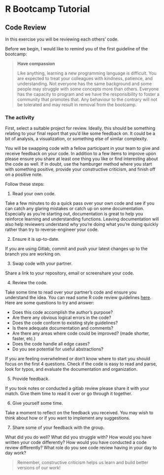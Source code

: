 # R Bootcamp Tutorial

## Code Review

In this exercise you will be reviewing each others' code.

Before we begin, I would like to remind you of the first guideline of the bootcamp:

> **Have compassion**
>
> Like anything, learning a new programming language is difficult. You are expected to treat your colleagues with kindness, patience, and understanding. Not everyone has the same background and some people may struggle with some concepts more than others. Everyone has the capacity to program and we have the responsibility to foster a community that promotes that. Any behaviour to the contrary will not be tolerated and may result in removal from the bootcamp.

### The activity

First, select a suitable project for review. Ideally, this should be something relating to your final report that you'd like some feedback on. It could be a bit of analysis, a visualization, or something else of similar complexity.

You will be swapping code with a fellow participant in your team to give and receive feedback on your code. In addition to a few items to improve upon please ensure you share at least one thing you like or find interesting about the code as well. If in doubt, use the hamburger method where you start with something positive, provide your constructive criticism, and finish off on a positive note.

Follow these steps:

1. Read your own code.

Take a few minutes to do a quick pass over your own code and see if you can catch any glaring mistakes or catch up on some documentation. Especially as you're starting out, documentation is great to help you reinforce learning and understanding functions. Leaving documentation will also help reviewers understand why you're doing what you're doing quickly rather than try to reverse-engineer your code.

2. Ensure it is up-to-date.

If you are using Gitlab, commit and push your latest changes up to the branch you are working on.

3. Swap code with your partner.

Share a link to your repository, email or screenshare your code.

4. Review the code.

Take some time to read over your partner's code and ensure you understand the idea. You can read some R code review guidelines [here](https://www.r-bloggers.com/2020/07/best-practices-for-code-review-r-edition/). Here are some questions to try and answer:

- Does this code accomplish the author’s purpose?
- Are there any obvious logical errors in the code?
- Does the code conform to existing style guidelines?
- Is there adequate documentation and comments?
- Are there any areas where code could be improved? (made shorter, faster, etc.)
- Does the code handle all edge cases?
- Do you see potential for useful abstractions?

If you are feeling overwhelmed or don't know where to start you should focus on the first 4 questions. Check if the code is easy to read and parse, look for typos, and evaluate the documentation and organization.

5. Provide feedback.

If you took notes or conducted a gitlab review please share it with your match. Give them time to read it over or go through it together.

6. Give yourself some time.

Take a moment to reflect on the feedback you received. You may wish to think about how or if you want to implement any suggestions.

7. Share some of your feedback with the group.

What did you do well? What did you struggle with? How would you have written your code differently? How would you have conducted a code review differently? What role do you see code review having in your day to day work?

> Remember, constructive criticism helps us learn and build better versions of our work!
